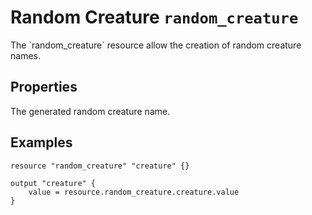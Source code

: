 
# Random Creature `random_creature`

<Intro>
The `random_creature` resource allow the creation of random creature names.
</Intro>

## Properties

<Properties>
  <Property name="value" type="string" value="" readonly> 
    The generated random creature name.
  </Property>
</Properties>

<MetaProperties/>

## Examples

```hcl
resource "random_creature" "creature" {}

output "creature" {
    value = resource.random_creature.creature.value
}
```
